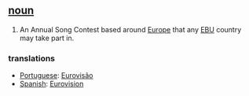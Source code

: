 == [[noun]] ==
# An Annual Song Contest based around [[Europe]] that any [[EBU]] country may take part in.

=== translations ===
*[[Portuguese]]: [[Eurovisão]]
*[[Spanish]]: [[Eurovision]]